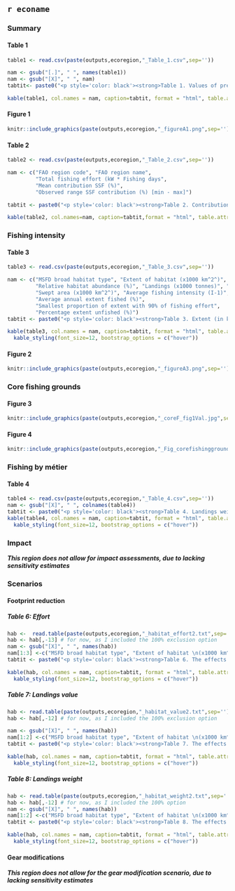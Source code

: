 ## `r econame` {.tabset}

### Summary {.tabset}
#### Table 1
```r
table1 <- read.csv(paste(outputs,ecoregion,"_Table_1.csv",sep=''))

nam <- gsub("[.]", " ", names(table1))
nam <- gsub("[X]", " ", nam)
tabtit<- paste0("<p style='color: black'><strong>Table 1. Values of pressure and impact indicators for 2017-2022 for three depth strata in the ", ecoregion," area. Values of I-1, I-2, I-3, I-4, I-6a, I-6b, I-7a and I-7b are annual means and I-5 is evaluated over the six years. Descriptions of the pressure and impact indicators are provided in the ‘Essential Information’ Table E1 in this document.</strong></p>")

kable(table1, col.names = nam, caption=tabtit, format = "html", table.attr = "style='width:100%;'", align=c('l','c','c')) %>% kable_styling(font_size=12, bootstrap_options = c("hover"))
```

#### Figure 1
```r
knitr::include_graphics(paste(outputs,ecoregion,"_figureA1.png",sep=''))
```

#### Table 2
```r
table2 <- read.csv(paste(outputs,ecoregion,"_Table_2.csv",sep=''))

nam <- c("FAO region code", "FAO region name",
         "Total fishing effort (kW * Fishing days",
         "Mean contribution SSF (%)",
         "Observed range SSF contribution (%) [min - max]")

tabtit <- paste0("<p style='color: black'><strong>Table 2. Contribution of small-scale fisheries (vessels <12 m overall length) to total fishing effort (kW * fishing days) in the ", ecoregion, " area. The table shows the total fishing effort (kW * fishing days) by FAO region over the period 2017-2021, and the mean contribution (%), both mean and observed range of small-scale MBCG fisheries. This analysis is based on EU STECF Fisheries Dependent Information (FDI) effort data, which includes consistent information of SSF effort (while ICES VMS data does not). Please see the Main Advice for more information.</strong></p>")

kable(table2, col.names=nam, caption=tabtit,format = "html", table.attr = "style='width:100%;'", align=c('l','c','c','c','c')) %>%  kable_styling(font_size=12, bootstrap_options = c("hover"))
```

### Fishing intensity {.tabset}
#### Table 3
```r
table3 <- read.csv(paste(outputs,ecoregion,"_Table_3.csv",sep=''))

nam <- c("MSFD broad habitat type", "Extent of habitat (x1000 km^2^)",
         "Relative habitat abundance (%)", "Landings (x1000 tonnes)", "Value (x10^6^ euro)",
         "Swept area (x1000 km^2^)", "Average fishing intensity (I-1)", 
         "Average annual extent fished (%)", 
         "Smallest proportion of extent with 90% of fishing effort",
         "Percentage extent unfished (%)")
tabtit <- paste0("<p style='color: black'><strong>Table 3. Extent (in km^2^ and %) of broad habitat types in the ", ecoregion, " area, and mean annual estimates of MBCG fishing intensity, landings weight, and landings value. In addition, estimates of the average annual proportion of the fished extent, the smallest proportion of the habitat extent affected by 90% of the fishing effort, and the proportion of unfished extent are provided. </strong></p>")

kable(table3, col.names = nam, caption=tabtit, format = "html", table.attr = "style='width:100%;'") %>%
  kable_styling(font_size=12, bootstrap_options = c("hover"))
```

#### Figure 2
```r
knitr::include_graphics(paste(outputs,ecoregion,"_figureA3.png",sep=''))
```

### Core fishing grounds {.tabset}
#### Figure 3
```r
knitr::include_graphics(paste(outputs,ecoregion,"_coreF_fig1Val.jpg",sep=''))
```

#### Figure 4
```r
knitr::include_graphics(paste(outputs,ecoregion,"_Fig_corefishinggroundsVAL.jpg",sep=''))
```

### Fishing by métier {.tabset}
#### Table 4
```r
table4 <- read.csv(paste(outputs,ecoregion,"_Table_4.csv",sep=''))
nam <- gsub("[X]", " ", colnames(table4))
tabtit <- paste0("<p style='color: black'><strong>Table 4. Landings weight and value by métier and their relationship with swept area in the ", ecoregion, " area.</strong></p>")
kable(table4, col.names = nam, caption=tabtit, format = "html", table.attr = "style='width:100%;'") %>%
  kable_styling(font_size=12, bootstrap_options = c("hover"))
```

### Impact {.tabset}
**_This region does not allow for impact assessments, due to lacking sensitivity estimates_**

### Scenarios {.tabset}
#### Footprint reduction {.tabset}
##### Table 6: Effort {.tabset}
```r
hab <-  read.table(paste(outputs,ecoregion,"_habitat_effort2.txt",sep=''),header=T,sep=",",  colClasses = 'character')
hab <- hab[,-13] # for now, as I included the 100% exclusion option
nam <- gsub("[X]", " ", names(hab))
nam[1:3] <-c("MSFD broad habitat type", "Extent of habitat \n(x1000 km^2^)", "Total area swept \n(x1000 km^2^")
tabtit <- paste0("<p style='color: black'><strong>Table 6. The effects of stepwise exclusion of all MBCG fisheries from a specified proportion of a MSFD broad habitat type within the ", ecoregion, " area, on swept area (presented as % of total swept area within that habitat type). The stepwise exclusion is conducted in 10% increments, and within each successive increment from 10% to 90% the c-squares with the lowest recorded rank MBCG swept area are excluded.</strong></p>")

kable(hab, col.names = nam, caption=tabtit, format = "html", table.attr = "style='width:100%;'", align='l') %>% 
  kable_styling(font_size=12, bootstrap_options = c("hover"))
```

##### Table 7: Landings value
```r
hab <- read.table(paste(outputs,ecoregion,"_habitat_value2.txt",sep=''),header=T,sep=",",  colClasses = 'character')
hab <- hab[,-12] # for now, as I included the 100% exclusion option

nam <- gsub("[X]", " ", names(hab))
nam[1:2] <-c("MSFD broad habitat type", "Extent of habitat \n(x1000 km^2^)")
tabtit <- paste0("<p style='color: black'><strong>Table 7. The effects of stepwise exclusion of all MBCG fisheries from a specified proportion of a MSFD broad habitat type within the ", ecoregion, " area, on landings value (in 10^6^ euro). The stepwise exclusion is conducted in 10% increments, and within each successive increment from 10% to 90% the c-squares with the lowest recorded rank MBCG swept area are excluded. Note that the top row shows the total estimate for all habitats combined.</strong></p>")

kable(hab, col.names = nam, caption=tabtit, format = "html", table.attr = "style='width:100%;'", align='l') %>% 
  kable_styling(font_size=12, bootstrap_options = c("hover"))
```

##### Table 8: Landings weight
```r
hab <- read.table(paste(outputs,ecoregion,"_habitat_weight2.txt",sep=''),header=T,sep=",",  colClasses = 'character')
hab <- hab[,-12] # for now, as I included the 100% option
nam <- gsub("[X]", " ", names(hab))
nam[1:2] <-c("MSFD broad habitat type", "Extent of habitat \n(x1000 km^2^)")
tabtit <- paste0("<p style='color: black'><strong>Table 8. The effects of stepwise exclusion of all MBCG fisheries from a specified proportion of a MSFD broad habitat type within the ", ecoregion, " area, on landings weight (in 10^6^ kg). The stepwise exclusion is conducted in 10% increments, and within each successive increment from 10% to 90% the c-squares with the lowest recorded rank MBCG swept area are excluded. Note that the top row shows the total estimate for all habitats combined. </strong></p>")

kable(hab, col.names = nam, caption=tabtit, format = "html", table.attr = "style='width:100%;'", align='l') %>% 
  kable_styling(font_size=12, bootstrap_options = c("hover"))
```

#### Gear modifications {.tabset}
**_This region does not allow for the gear modification scenario, due to lacking sensitivity estimates_**

##### {.unnumbered}
#### {.unnumbered}
###  {.unnumbered}

